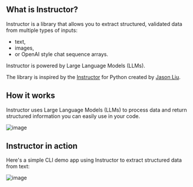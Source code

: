 ## What is Instructor?

Instructor is a library that allows you to extract structured, validated data from multiple types of inputs:

 - text,
 - images,
 - or OpenAI style chat sequence arrays.

Instructor is powered by Large Language Models (LLMs).

The library is inspired by the [Instructor](https://jxnl.github.io/instructor/) for Python created by [Jason Liu](https://twitter.com/jxnlco).


## How it works

Instructor uses Large Language Models (LLMs) to process data and return structured information you can easily use in your code.

![image](./images/concept.png)


## Instructor in action

Here's a simple CLI demo app using Instructor to extract structured data from text:

![image](./images/extraction.gif)



